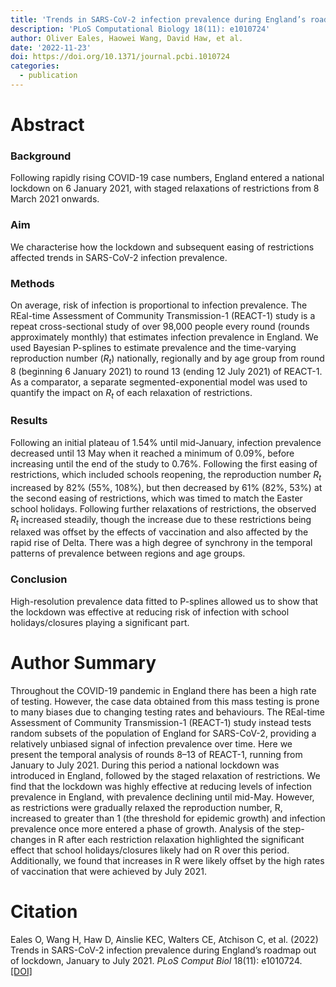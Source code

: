 ```yaml
---
title: 'Trends in SARS-CoV-2 infection prevalence during England’s roadmap out of lockdown, January to July 2021'
description: 'PLoS Computational Biology 18(11): e1010724'
author: Oliver Eales, Haowei Wang, David Haw, et al.
date: '2022-11-23'
doi: https://doi.org/10.1371/journal.pcbi.1010724
categories: 
  - publication
---
```


# Abstract

### **Background**

Following rapidly rising COVID-19 case numbers, England entered a national lockdown on 6 January 2021, with staged relaxations of restrictions from 8 March 2021 onwards.

### **Aim**

We characterise how the lockdown and subsequent easing of restrictions affected trends in SARS-CoV-2 infection prevalence.

### **Methods**

On average, risk of infection is proportional to infection prevalence. The REal-time Assessment of Community Transmission-1 (REACT-1) study is a repeat cross-sectional study of over 98,000 people every round (rounds approximately monthly) that estimates infection prevalence in England. We used Bayesian P-splines to estimate prevalence and the time-varying reproduction number (*R~t~*) nationally, regionally and by age group from round 8 (beginning 6 January 2021) to round 13 (ending 12 July 2021) of REACT-1. As a comparator, a separate segmented-exponential model was used to quantify the impact on *R~t~* of each relaxation of restrictions.

### **Results**

Following an initial plateau of 1.54% until mid-January, infection prevalence decreased until 13 May when it reached a minimum of 0.09%, before increasing until the end of the study to 0.76%. Following the first easing of restrictions, which included schools reopening, the reproduction number *R~t~* increased by 82% (55%, 108%), but then decreased by 61% (82%, 53%) at the second easing of restrictions, which was timed to match the Easter school holidays. Following further relaxations of restrictions, the observed *R~t~* increased steadily, though the increase due to these restrictions being relaxed was offset by the effects of vaccination and also affected by the rapid rise of Delta. There was a high degree of synchrony in the temporal patterns of prevalence between regions and age groups.

### **Conclusion**

High-resolution prevalence data fitted to P-splines allowed us to show that the lockdown was effective at reducing risk of infection with school holidays/closures playing a significant part.

# Author Summary

Throughout the COVID-19 pandemic in England there has been a high rate of testing. However, the case data obtained from this mass testing is prone to many biases due to changing testing rates and behaviours. The REal-time Assessment of Community Transmission-1 (REACT-1) study instead tests random subsets of the population of England for SARS-CoV-2, providing a relatively unbiased signal of infection prevalence over time. Here we present the temporal analysis of rounds 8--13 of REACT-1, running from January to July 2021. During this period a national lockdown was introduced in England, followed by the staged relaxation of restrictions. We find that the lockdown was highly effective at reducing levels of infection prevalence in England, with prevalence declining until mid-May. However, as restrictions were gradually relaxed the reproduction number, R, increased to greater than 1 (the threshold for epidemic growth) and infection prevalence once more entered a phase of growth. Analysis of the step-changes in R after each restriction relaxation highlighted the significant effect that school holidays/closures likely had on R over this period. Additionally, we found that increases in R were likely offset by the high rates of vaccination that were achieved by July 2021.

# Citation

Eales O, Wang H, Haw D, Ainslie KEC, Walters CE, Atchison C, et al. (2022) Trends in SARS-CoV-2 infection prevalence during England's roadmap out of lockdown, January to July 2021. *PLoS Comput Biol* 18(11): e1010724. [\[DOI\]](https://doi.org/10.1371/journal.pcbi.1010724)

